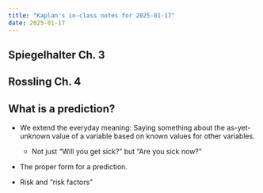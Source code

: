 ```yaml
---
title: "Kaplan's in-class notes for 2025-01-17"
date: 2025-01-17
---
```


## Spiegelhalter Ch. 3


## Rossling Ch. 4


## What is a prediction?

- We extend the everyday meaning: Saying something about the as-yet-unknown value of a variable based on known values for other variables.
    - Not just "Will you get sick?" but "Are you sick now?"
    
- The proper form for a prediction.

- Risk and "risk factors"

